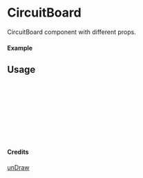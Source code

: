 
<Meta of={CircuitBoard} title="unDraw/CircuitBoard" />

# CircuitBoard

CircuitBoard component with different props.

#### Example

<Canvas of={CircuitBoard.Primary} />

## Usage

```ts
import { CircuitBoard } from "yadl-ui";

const Example = () => {
  return (
      <CircuitBoard />
  );
};

export default Example;
```

#### Credits
[unDraw](https://undraw.co/illustrations)
